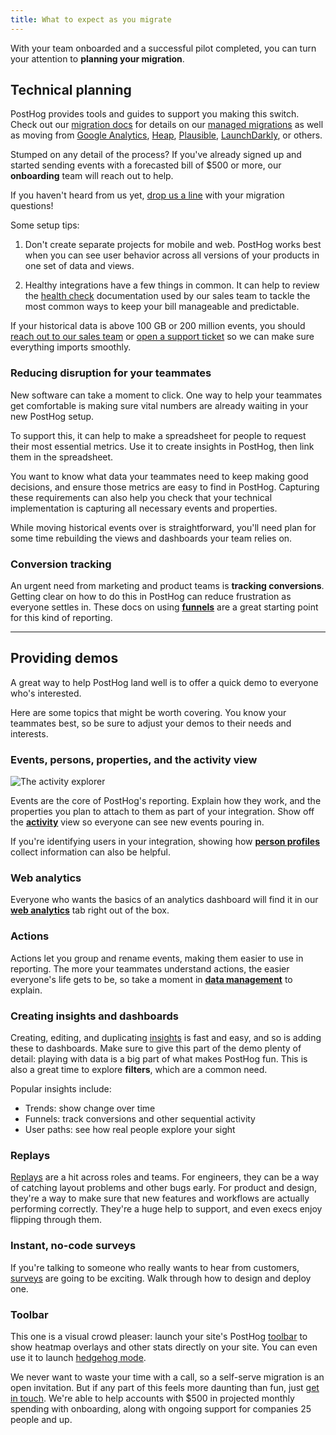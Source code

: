 ```yaml
---
title: What to expect as you migrate
---
```



With your team onboarded and a successful pilot completed, you can turn your attention to **planning your migration**.

## Technical planning

PostHog provides tools and guides to support you making this switch. Check out our [migration docs](/docs/migrate) for details on our [managed migrations](/docs/migrate/managed-migrations) as well as moving from [Google Analytics](/docs/migrate/google-analytics), [Heap](/docs/migrate/migrate-from-amplitude), [Plausible](/docs/migrate/plausible), [LaunchDarkly](/docs/migrate/launchdarkly), or others.

Stumped on any detail of the process? If you've already signed up and started sending events with a forecasted bill of $500 or more, our **onboarding** team will reach out to help. 

If you haven't heard from us yet, [drop us a line](/talk-to-a-human) with your migration questions!

Some setup tips:

1. Don't create separate projects for mobile and web. PostHog works best when you can see user behavior across all versions of your products in one set of data and views.

2. Healthy integrations have a few things in common. It can help to review the [health check](/handbook/growth/sales/health-checks) documentation used by our sales team to tackle the most common ways to keep your bill manageable and predictable.

<CalloutBox icon="IconDatabase" title="Get help with large migrations" type="task">

If your historical data is above 100 GB or 200 million events, you should [reach out to our sales team](/talk-to-a-human) or [open a support ticket](/docs/support-options) so we can make sure everything imports smoothly.

</CalloutBox>

### Reducing disruption for your teammates

New software can take a moment to click. One way to help your teammates get comfortable is making sure vital numbers are already waiting in your new PostHog setup.

To support this, it can help to make a spreadsheet for people to request their most essential metrics. Use it to create insights in PostHog, then link them in the spreadsheet.

You want to know what data your teammates need to keep making good decisions, and ensure those metrics are easy to find in PostHog. Capturing these requirements can also help you check that your technical implementation is capturing all necessary events and properties.

While moving historical events over is straightforward, you'll need plan for some time rebuilding the views and dashboards your team relies on.

### Conversion tracking

An urgent need from marketing and product teams is **tracking conversions**. Getting clear on how to do this in PostHog can reduce frustration as everyone settles in. These docs on using **[funnels](/docs/product-analytics/funnels)** are a great starting point for this kind of reporting.

***

## Providing demos

A great way to help PostHog land well is to offer a quick demo to everyone who's interested.

Here are some topics that might be worth covering. You know your teammates best, so be sure to adjust your demos to their needs and interests.

### Events, persons, properties, and the activity view

![The activity explorer](https://res.cloudinary.com/dmukukwp6/image/upload/activity_2923c81b32.png)

Events are the core of PostHog's reporting. Explain how they work, and the properties you plan to attach to them as part of your integration. Show off the **[activity](https://app.posthog.com/activity)** view so everyone can see new events pouring in. 

If you're identifying users in your integration, showing how **[person profiles](https://app.posthog.com/persons)** collect information can also be helpful.

### Web analytics

Everyone who wants the basics of an analytics dashboard will find it in our **[web analytics](https://app.posthog.com/web)** tab right out of the box.

### Actions

Actions let you group and rename events, making them easier to use in reporting. The more your teammates understand actions, the easier everyone's life gets to be, so take a moment in **[data management](https://app.posthog.com/data-management/actions)** to explain.

### Creating insights and dashboards

Creating, editing, and duplicating [insights](/docs/product-analytics/insights) is fast and easy, and so is adding these to dashboards. Make sure to give this part of the demo plenty of detail: playing with data is a big part of what makes PostHog fun. This is also a great time to explore **filters**, which are a common need.

Popular insights include:

- Trends: show change over time  
- Funnels: track conversions and other sequential activity  
- User paths: see how real people explore your sight

### Replays

[Replays](https://app.posthog.com/replay) are a hit across roles and teams. For engineers, they can be a way of catching layout problems and other bugs early. For product and design, they're a way to make sure that new features and workflows are actually performing correctly. They're a huge help to support, and even execs enjoy flipping through them.

### Instant, no-code surveys

If you're talking to someone who really wants to hear from customers, [surveys](https://app.posthog.com/surveys) are going to be exciting. Walk through how to design and deploy one.

### Toolbar

This one is a visual crowd pleaser: launch your site's PostHog [toolbar](https://app.posthog.com/toolbar) to show heatmap overlays and other stats directly on your site. You can even use it to launch [hedgehog mode](/blog/aruba-hackathon#hedgehog-mode--toolbar--awesomeness).

<CalloutBox title="Get more help" type="fyi">

We never want to waste your time with a call, so a self-serve migration is an open invitation. But if any part of this feels more daunting than fun, just [get in touch](/talk-to-a-human). We're able to help accounts with $500 in projected monthly spending with onboarding, along with ongoing support for companies 25 people and up.

</CalloutBox>
